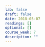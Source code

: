 ```yaml
---
lab: false
draft: false
date: 2018-05-07
readings: []
optional: []
course_week: 7
description: ""
---
```

